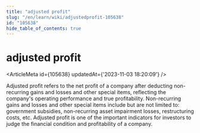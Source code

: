 ```yaml
---
title: "adjusted profit"
slug: "/en/learn/wiki/adjustedprofit-105638"
id: "105638"
hide_table_of_contents: true
---
```



# adjusted profit

<ArticleMeta id={105638} updatedAt={'2023-11-03 18:20:09'} />
<div className='border-solid border-b border-t-0 my-4 border-[var(--ifm-color-gray-300)]' />

Adjusted profit refers to the net profit of a company after deducting non-recurring gains and losses and other special items, reflecting the company's operating performance and true profitability. Non-recurring gains and losses and other special items include but are not limited to: government subsidies, non-recurring asset impairment losses, restructuring costs, etc. Adjusted profit is one of the important indicators for investors to judge the financial condition and profitability of a company.
